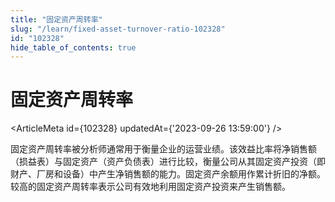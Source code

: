 ```yaml
---
title: "固定资产周转率"
slug: "/learn/fixed-asset-turnover-ratio-102328"
id: "102328"
hide_table_of_contents: true
---
```



# 固定资产周转率

<ArticleMeta id={102328} updatedAt={'2023-09-26 13:59:00'} />
<div className='border-solid border-b border-t-0 my-4 border-[var(--ifm-color-gray-300)]' />

固定资产周转率被分析师通常用于衡量企业的运营业绩。该效益比率将净销售额（损益表）与固定资产（资产负债表）进行比较，衡量公司从其固定资产投资（即财产、厂房和设备）中产生净销售额的能力。固定资产余额用作累计折旧的净额。较高的固定资产周转率表示公司有效地利用固定资产投资来产生销售额。
